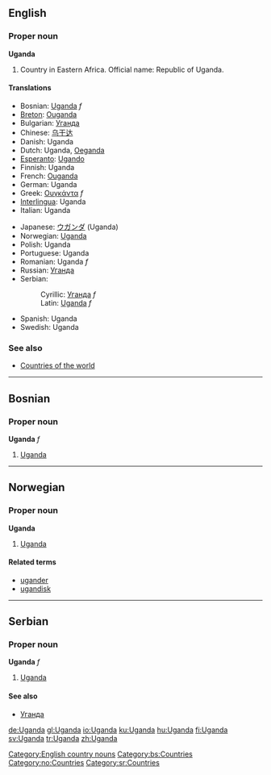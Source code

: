 ==English==
===Proper noun===
'''Uganda'''

# Country in Eastern Africa. Official name: Republic of Uganda.

====Translations====
{{top}}
*Bosnian: [[Uganda#Bosnian|Uganda]] ''f''
*[[Breton]]: [[Ouganda]]
*Bulgarian: [[Уганда]]
*Chinese: [[乌干达]]
*Danish: Uganda
*Dutch: Uganda, [[Oeganda]]
*[[Esperanto]]: [[Ugando]]
*Finnish: Uganda
*French: [[Ouganda]]
*German: Uganda
*Greek: [[Ουγκάντα]] ''f''
*[[Interlingua]]: Uganda
*Italian: Uganda
{{mid}}
*Japanese: [[ウガンダ]] (Uganda)
*Norwegian: [[#Norwegian|Uganda]]
*Polish: Uganda
*Portuguese: Uganda
*Romanian: Uganda ''f''
*Russian: [[Уганда]]
*Serbian:
*:Cyrillic: [[Уганда#Serbian|Уганда]] ''f''
*:Latin: [[Uganda#Serbian|Uganda]] ''f''
*Spanish: Uganda
*Swedish: Uganda
{{bottom}}
===See also===
*[[Countries of the world]]
[[Category:English country nouns]]

----
==Bosnian==
===Proper noun===
'''Uganda''' ''f''
#[[Uganda]]
[[Category:bs:Countries]]

----
==Norwegian==
===Proper noun===
[[Category:no:Countries]]
'''Uganda'''
#[[#English|Uganda]]
====Related terms====
*[[ugander]]
*[[ugandisk]]

----
==Serbian==
===Proper noun===
'''Uganda''' ''f''
#[[Uganda]]
====See also====
*[[Уганда]]
[[Category:sr:Countries]]
[[de:Uganda]]
[[gl:Uganda]]
[[io:Uganda]]
[[ku:Uganda]]
[[hu:Uganda]]
[[fi:Uganda]]
[[sv:Uganda]]
[[tr:Uganda]]
[[zh:Uganda]]